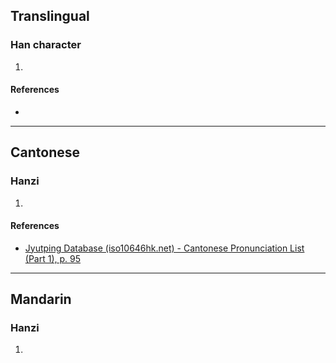 {{character info/new}}
==Translingual==

===Han character===
{{Han char|rn=38|rad=女|as=17|sn=20|four=|canj=VANW|ids=⿰女闌}}

# {{defn|Han|sort=女17}}

====References====
* {{Han ref|kx=0274.080|dkj=06892|dj=0542.250|hdz=21090.150|uh=5B44|ud=23364}}

----

==Cantonese==

===Hanzi===
{{yue-hanzi|jyut=[[laan5]]|y=laan5}}

# {{defn|lang=yue|sort=女17}}

====References====
* [http://www.iso10646hk.net/jp/document/download.jsp Jyutping Database (iso10646hk.net) - Cantonese Pronunciation List (Part 1), p. 95]

----

==Mandarin==

===Hanzi===
{{cmn-hanzi|pin=[[lǎn]] ([[lan3]])|wg=lan<sup>3</sup>}}

# {{defn|lang=cmn|sort=女17}}